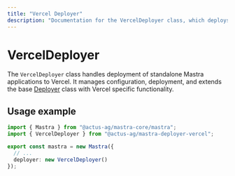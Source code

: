 ```yaml
---
title: "Vercel Deployer"
description: "Documentation for the VercelDeployer class, which deploys Mastra applications to Vercel."
---
```


# VercelDeployer

The `VercelDeployer` class handles deployment of standalone Mastra applications to Vercel. It manages configuration, deployment, and extends the base [Deployer](/reference/deployer/deployer) class with Vercel specific functionality.

## Usage example

```typescript filename="src/mastra/index.ts" showLineNumbers copy
import { Mastra } from "@actus-ag/mastra-core/mastra";
import { VercelDeployer } from "@actus-ag/mastra-deployer-vercel";

export const mastra = new Mastra({
  // ...
  deployer: new VercelDeployer()
});
```
